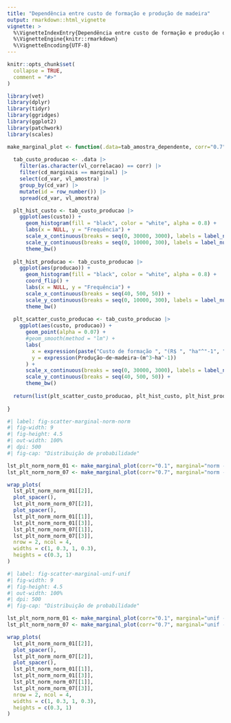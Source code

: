 ```yaml
---
title: "Dependência entre custo de formação e produção de madeira"
output: rmarkdown::html_vignette
vignette: >
  %\VignetteIndexEntry{Dependência entre custo de formação e produção de madeira}
  %\VignetteEngine{knitr::rmarkdown}
  %\VignetteEncoding{UTF-8}
---
```


```r
knitr::opts_chunk$set(
  collapse = TRUE,
  comment = "#>"
)
```

```r
library(vet)
library(dplyr)
library(tidyr)
library(ggridges)
library(ggplot2)
library(patchwork)
library(scales)
```   

```r
make_marginal_plot <- function(.data=tab_amostra_dependente, corr="0.7", marginal="norm - norm", tag = NULL) {
  
  tab_custo_producao <- .data |> 
    filter(as.character(vl_correlacao) == corr) |> 
    filter(cd_marginais == marginal) |> 
    select(cd_var, vl_amostra) |>
    group_by(cd_var) |> 
    mutate(id = row_number()) |> 
    spread(cd_var, vl_amostra)

  plt_hist_custo <- tab_custo_producao |> 
    ggplot(aes(custo)) +
      geom_histogram(fill = "black", color = "white", alpha = 0.8) +
      labs(x = NULL, y = "Frequência") +
      scale_x_continuous(breaks = seq(0, 30000, 3000), labels = label_number_auto()) +
      scale_y_continuous(breaks = seq(0, 10000, 300), labels = label_number_auto()) +
      theme_bw()
  
  plt_hist_producao <- tab_custo_producao |> 
    ggplot(aes(producao)) +
      geom_histogram(fill = "black", color = "white", alpha = 0.8) +
      coord_flip() +
      labs(x = NULL, y = "Frequência") +
      scale_x_continuous(breaks = seq(40, 500, 50)) +
      scale_y_continuous(breaks = seq(0, 10000, 300), labels = label_number_auto()) +
      theme_bw()
  
  plt_scatter_custo_producao <- tab_custo_producao |> 
    ggplot(aes(custo, producao)) +
      geom_point(alpha = 0.07) +
      #geom_smooth(method = "lm") +
      labs(
        x = expression(paste("Custo de formação ", "(R$ ", "ha"^"-1", ")")),
        y = expression(Produção~de~madeira~(m^3~ha^-1))
      ) +
      scale_x_continuous(breaks = seq(0, 30000, 3000), labels = label_number_auto()) +
      scale_y_continuous(breaks = seq(40, 500, 50)) +
      theme_bw()
  
  return(list(plt_scatter_custo_producao, plt_hist_custo, plt_hist_producao))
      
}
```


```r
#| label: fig-scatter-marginal-norm-norm
#| fig-width: 9
#| fig-height: 4.5
#| out-width: 100%
#| dpi: 500
#| fig-cap: "Distribuição de probabilidade"

lst_plt_norm_norm_01 <- make_marginal_plot(corr="0.1", marginal="norm - norm")
lst_plt_norm_norm_07 <- make_marginal_plot(corr="0.7", marginal="norm - norm")

wrap_plots(
  lst_plt_norm_norm_01[[2]], 
  plot_spacer(), 
  lst_plt_norm_norm_07[[2]], 
  plot_spacer(), 
  lst_plt_norm_norm_01[[1]], 
  lst_plt_norm_norm_01[[3]], 
  lst_plt_norm_norm_07[[1]], 
  lst_plt_norm_norm_07[[3]], 
  nrow = 2, ncol = 4,
  widths = c(1, 0.3, 1, 0.3),
  heights = c(0.3, 1)
)
```

```r
#| label: fig-scatter-marginal-unif-unif
#| fig-width: 9
#| fig-height: 4.5
#| out-width: 100%
#| dpi: 500
#| fig-cap: "Distribuição de probabilidade"

lst_plt_norm_norm_01 <- make_marginal_plot(corr="0.1", marginal="unif - unif")
lst_plt_norm_norm_07 <- make_marginal_plot(corr="0.7", marginal="unif - unif")

wrap_plots(
  lst_plt_norm_norm_01[[2]], 
  plot_spacer(), 
  lst_plt_norm_norm_07[[2]], 
  plot_spacer(), 
  lst_plt_norm_norm_01[[1]], 
  lst_plt_norm_norm_01[[3]], 
  lst_plt_norm_norm_07[[1]], 
  lst_plt_norm_norm_07[[3]], 
  nrow = 2, ncol = 4,
  widths = c(1, 0.3, 1, 0.3),
  heights = c(0.3, 1)
)
```

